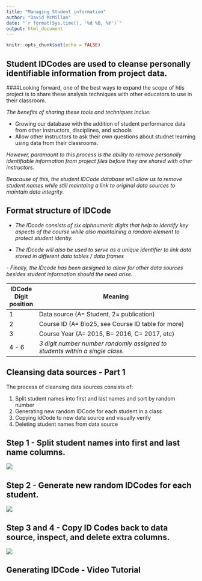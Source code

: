 ```yaml
---
title: "Managing Student information"
author: "David McMillan"
date: "`r format(Sys.time(), '%d %B, %Y')`"
output: html_document
---
```


```r
knitr::opts_chunk$set(echo = FALSE)
```

## Student IDCodes are used to cleanse personally identifiable information from project data.

####Looking forward, one of the best ways to expand the scope of htis project is to share these analysis techniques with other educators to use in their classroom.

*The benefits of sharing these tools and techniques inclue:*

- Growing our database with the addition of student performance data from other instructors, disciplines, and schools
- Allow other instructors to ask their own questions about studnet learning using data from their classrooms.

*However, paramount to this process is the ability to remove personally identifiable information from project files before they are shared with other instructors.*

*Beacause of this, the student IDCode database will allow us to remove student names while still maintaing a link to original data sources to maintain data integrity.*



## Format structure of IDCode
- *The IDcode consists of six alphnumeric digits that help to identify key aspects of the course while also maintaining a random element to protect student identiy.*

- *The IDcode will also be used to serve as a unique identifier to link data stored in different data tables / data frames*

*- Finally, the IDcode has been designed to allow for other data sources besides student information should the need arise.*

IDCode Digit position | Meaning
------ | ------------------------------------------------
1 | Data source (A= Student, 2= publication)
2 | Course ID (A= Bio25, see Course ID table for more) 
3 | Course Year (A= 2015, B= 2016, C= 2017, etc)
4 - 6| *3 digit number number randomly assigned to students within a single class.*  

## Cleansing data sources - Part 1

The process of cleansing data sources consists of:

1. Split student names into first and last names and sort by random number
2. Generating new random IDCode for each student in a class
3. Copying IdCode to new data source and visually verify 
4. Deleting student names from data source

## Step 1 - Split student names into first and last name columns.

![](IDcode files/images/slide2.png)

## Step 2 - Generate new random IDCodes for each student.

![](IDcode files/images/slide3.png)

## Step 3 and 4 - Copy ID Codes back to data source, inspect, and delete extra columns.

![](IDcode files/images/slide4.png)


## Generating IDCode - Video Tutorial


